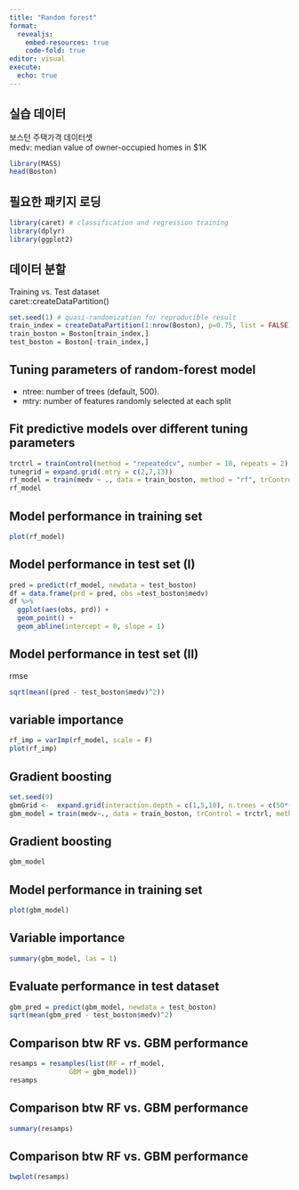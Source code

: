 ```yaml
---
title: "Random forest"
format: 
  revealjs:
    embed-resources: true
    code-fold: true
editor: visual
execute: 
  echo: true
---
```


## 실습 데이터  

보스턴 주택가격 데이터셋    
medv: median value of owner-occupied homes in $1K  

```r
library(MASS)
head(Boston)
```

## 필요한 패키지 로딩 

```r
library(caret) # classification and regression training 
library(dplyr)
library(ggplot2)
```


## 데이터 분할 

Training vs. Test dataset  
caret::createDataPartition() 

```r
set.seed(1) # quasi-randomization for reproducible result 
train_index = createDataPartition(1:nrow(Boston), p=0.75, list = FALSE) # return index vector 
train_boston = Boston[train_index,]
test_boston = Boston[-train_index,]
```


## Tuning parameters of random-forest model 

- ntree: number of trees (default, 500). 
- mtry: number of features randomly selected at each split    


## Fit predictive models over different tuning parameters 

```r
trctrl = trainControl(method = "repeatedcv", number = 10, repeats = 2) # 
tunegrid = expand.grid(.mtry = c(2,7,13))
rf_model = train(medv ~ ., data = train_boston, method = "rf", trControl = trctrl, tuneGrid = tunegrid, importance = TRUE)  
rf_model
```

## Model performance in training set 

```r
plot(rf_model)
```


## Model performance in test set (I)

```r
pred = predict(rf_model, newdata = test_boston)
df = data.frame(prd = pred, obs =test_boston$medv)
df %>% 
  ggplot(aes(obs, prd)) + 
  geom_point() + 
  geom_abline(intercept = 0, slope = 1)
```

## Model performance in test set (II)

rmse 
```r
sqrt(mean((pred - test_boston$medv)^2))
```

## variable importance 

```r
rf_imp = varImp(rf_model, scale = F)
plot(rf_imp)
```


## Gradient boosting 

```r
set.seed(9)
gbmGrid <-  expand.grid(interaction.depth = c(1,5,10), n.trees = c(50*(1:10)), shrinkage = 0.1, n.minobsinnode = 10) # interaction.depth: max. tree depth 
gbm_model = train(medv~., data = train_boston, trControl = trctrl, method = "gbm", tuneGrid = gbmGrid, verbose = F) 
```

## Gradient boosting 
```r
gbm_model
```

## Model performance in training set 
```r
plot(gbm_model)
```

## Variable importance  

```r
summary(gbm_model, las = 1)
```

## Evaluate performance in test dataset  
```r
gbm_pred = predict(gbm_model, newdata = test_boston)
sqrt(mean(gbm_pred - test_boston$medv)^2)
```

## Comparison btw RF vs. GBM performance 
```r
resamps = resamples(list(RF = rf_model, 
               GBM = gbm_model))
resamps
```

## Comparison btw RF vs. GBM performance 
```r
summary(resamps)
```

## Comparison btw RF vs. GBM performance 
```r
bwplot(resamps)
```



